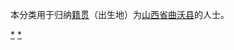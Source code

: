 {{Catnav|頁面分類|各種主題的頁面分類|依中国各省来作的分类|各地中国人|山西人|临汾人}}
{{Catnav|頁面分類|人物|各國人物|中国人|各地中国人|山西人|临汾人}}

本分类用于归纳[[籍贯|籍贯]]（出生地）为[[山西省|山西省]][[曲沃县|曲沃县]]的人士。

[[Category:临汾人|*]]
[[Category:曲沃县|*]]